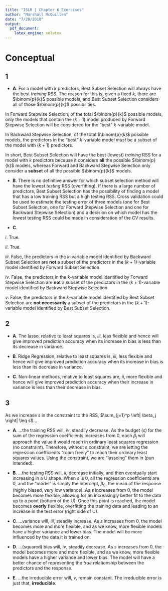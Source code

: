 ```yaml
---
title: "ISLR | Chapter 6 Exercises"
author: "Marshall McQuillen"
date: "7/28/2018"
output: 
  pdf_document: 
    latex_engine: xelatex
---
```


# Conceptual

## 1

* **A**. For a model with $k$ predictors, Best Subset Selection will always have the best *training* RSS. The reason for this is, given a fixed $k$, there are $\binom{p}{k}$ possible models, and Best Subset Selection considers all of those $\binom{p}{k}$ possibilities.

\setlength{\leftskip}{1cm}

In Forward Stepwise Selection, of the total $\binom{p}{k}$ possible models, only the models that contain the $(k-1)$ model produced by Forward Stepwise Selection will be considered for the "best" $k$-variable model.

In Backward Stepwise Selection, of the total $\binom{p}{k}$ possible models, the predictors in the "best" $k$-variable model *must* be a subset of the model with $(k+1)$ predictors.

In short, Best Subset Selection will have the best (lowest) *training* RSS for a model with $k$ predictors because it considers **all** the possible $\binom{p}{k}$ models, whereas Forward and Backward Stepwise Selection only consider a **subset** of all the possible $\binom{p}{k}$ models.

\setlength{\leftskip}{0pt}

* **B**. There is no definitive answer for which subset selection method will have the lowest *testing* RSS (overfitting). If there is a large number of predictors, Best Subset Selection has the possibility of finding a model that has a low training RSS but a high testing RSS. Cross validation could be used to estimate the testing error of three models (one for Best Subset Selection, one for Forward Stepwise Selection and one for Backward Stepwise Selection) and a decision on which model has the lowest testing RSS could be made in consideration of the CV results.

* **C**.

\setlength{\leftskip}{1cm}

*i*. True.

*ii*. True.

*iii*. False, the predictors in the $k$-variable model identified by Backward Subset Selection are **not** a subset of the predictors in the $(k+1)$-variable model identified by Forward Subset Selection.

*iv*. False, the predictors in the $k$-variable model identified by Forward Stepwise Selection are **not** a subset of the predictors in the $(k+1)$-variable model identified by Backward Stepwise Selection.

*v*. False, the predictors in the $k$-variable model identified by Best Subset Selection are **not necessarily** a subset of the predictors in the $(k+1)$-variable model identified by Best Subset Selection.

\setlength{\leftskip}{0pt}

## 2

* **A**. The lasso, relative to least squares is, *iii*, less flexible and hence will give improved prediction accuracy when its increase in bias is less than its decrease in variance.

* **B**. Ridge Regression, relative to least squares is, *iii*, less flexible and hence will give improved prediction accuracy when its increase in bias is less than its decrease in variance.

* **C**. Non-linear methods, relative to least squares are, *ii*, more flexible and hence will give improved prediction accuracy when their increase in variance is less than their decrease in bias.

## 3

As we increase $s$ in the constraint to the RSS, $\sum_{j=1}^p \left| \beta_j \right| \leq s$...

* **A**. ...the training RSS will, *iv*, steadily decrease. As the budget ($s$) for the sum of the regression coefficients increases from 0, each $\beta_j$ will approach the value it would reach in ordinary least squares regression (no constraint). Therefore, without a constraint, we are letting the regression coefficients "roam freely" to reach their ordinary least squares values. Using the constraint, we are "lassoing" them in (pun intended).

* **B**. ...the testing RSS will, *ii*, decrease initially, and then eventually start increasing in a U shape. When $s$ is 0, all the regression coefficients are 0, and the "model" is simply the intercept, $\beta_0$, the mean of the response (highly biased, very low variance). As $s$ increases from 0, the model becomes more flexible, allowing for an increasingly better fit to the data up to a point (bottom of the U). Once this point is reached, the model becomes **overly** flexible, overfitting the training data and leading to an increase in the test error (right side of U). 

* **C**. ...variance will, *iii*, steadily increase. As $s$ increases from 0, the model becomes more and more flexible, and as we know, more flexible models have a higher variance and lower bias. The model will be more influenced by the data it is trained on.

* **D**. ...(squared) bias will, *iv*, steadily decrease. As $s$ increases from 0, the model becomes more and more flexible, and as we know, more flexible models have a higher variance and lower bias. The model will have a better chance of representing the *true* relationship between the predictors and the response.

* **E**. ...the irreducible error will, *v*, remain constant. The irreducible error is just that, **irreducible**.